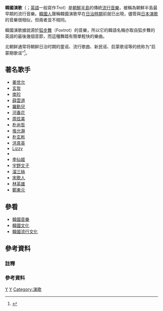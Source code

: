 {{Infobox Korean name
|hangul=트로트/트롯트
|hanja=
|rr=Teuroteu/Teurotteu
|mr=T'ŭrot'ŭ/T'ŭrott'ŭ
}}

'''韓國演歌'''（{{lang-ko|'''트로트'''、'''트롯트'''或'''뽕짝'''}}；[[英語|英語]]一般寫作''Trot''）是[[朝鮮半島|朝鮮半島]]的傳統[[流行音樂|流行音樂]]，被稱為朝鮮半島最早期的流行音樂。[[韓國人|韓國人]]聲稱韓國演歌早在[[朝鮮日治時期|日治時期]]前就已出現，儘管與[[日本|日本]][[演歌|演歌]]的音樂很相似，但兩者並不相同。

韓國演歌據說源於[[狐步舞|狐步舞]]（Foxtrot）的音樂，所以它的韓語名稱亦取自狐步舞的英語的最後幾個音節，而這種舞踏有簡單輕快的樂曲。

北朝鲜通常将朝鲜日治时期的童谣、流行歌曲、新民谣、启蒙歌谣等的统称为“启蒙期歌谣”<ref>{{cite news|title=南北分裂的最大牺牲曲《朝鲜八景歌》|url=https://www.donga.com/cn/article/all/20180427/1299982/1|publisher=东亚日报|date=2018-04-27}}</ref>。
== 著名歌手 ==
* [[姜世允|姜世允]]
* [[玄哲|玄哲]]
* [[南珍|南珍]]
* [[薛雲道|薛雲道]]
* [[羅勳兒|羅勳兒]]
* [[河春花|河春花]]
* [[周炫美|周炫美]]
* [[朴尚哲|朴尚哲]]
* [[張允瀞|張允瀞]]
* [[朴玄彬|朴玄彬]]
* [[洪真英|洪真英]]
* [[朴修映|Lizzy]]
* {{link-ko|蘇有美 (歌手)|소유미|蘇有美}}
* [[李仙姬|李仙姬]]
* [[宇野文子|宇野文子]]
* [[劉在錫|溜三絲]]
* [[宋歌人|宋歌人]]
* [[林英雄|林英雄]]
* [[鄭東元|鄭東元]]

== 參看 ==
*[[韓國音樂|韓國音樂]]
*[[韓國文化|韓國文化]]
*[[韓國流行文化|韓國流行文化]]
{{culture-stub}}

==參考資料==
=== 註釋===
{{NoteFoot}}

===參考資料===
{{reflist|2}}

{{朝鮮半島音樂}}
[[Category:韓國音樂風格|Y]]
[[Category:朝鮮音樂風格|Y]]
[[Category:演歌|Category:演歌]]